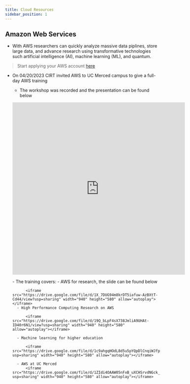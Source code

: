 ```yaml
---
title: Cloud Resources
sidebar_position: 1
---
```







## Amazon Web Services 

- With AWS researchers can quickly analyze massive data piplines, store large data, and advance research using transformative technologies such artificial intelligence (AI), machine learning (ML), and quantum.
> Start applying your AWS account [here](https://ucmerced.service-now.com/servicehub?id=public_kb_article&sys_id=760c043b1ba760543a003112cd4bcbb0&form_id=e2725c884f4f46002f3bd49f0310c7b7)


- On 04/20/2023 CIRT invited AWS to UC Merced campus to give a full-day AWS training
    - The workshop was recorded and the presentation can be found below
    <p align='center'>
    <iframe width="560" height="560" src="https://www.youtube.com/embed/WGsIEZOAtmM?si=Kc3frOhNrGqfGFp1&rel=0" title="YouTube video player" frameborder="0" allow="accelerometer; autoplay; clipboard-write; encrypted-media; gyroscope; picture-in-picture; web-share" allowfullscreen></iframe>
    </p>
    - The training covers:
        - AWS for research, the slide can be found below
        
            <iframe src="https://drive.google.com/file/d/1X_7DUG94m8krDT5iafuw-AzBXtT-Cd44/view?usp=sharing" width="940" height="580" allow="autoplay"></iframe>
        - High Performance Computing Research on AWS

            <iframe src="https://drive.google.com/file/d/19Q_bLpF4sX738JmliA9UHAt-ID40r6N1/view?usp=sharing" width="940" height="580" allow="autoplay"></iframe>

        - Machine learning for higher education

            <iframe src="https://drive.google.com/file/d/1c9ahgqHOdL8d5u5pYQpDlCnqiWJfpuf7/view?usp=sharing" width="940" height="580" allow="autoplay"></iframe>      

        - AWS at UC Merced
            <iframe src="https://drive.google.com/file/d/1ZIdi4OAAW05nFxB_uXCHSrvdNGck_nFp/view?usp=sharing" width="940" height="580" allow="autoplay"></iframe>      

